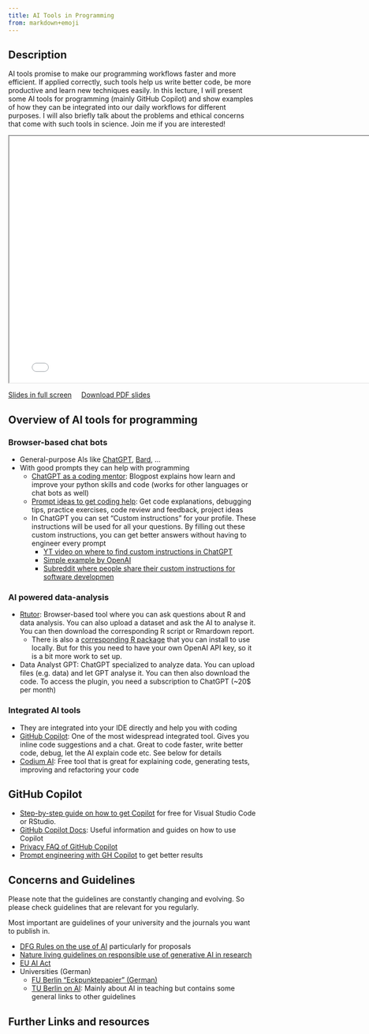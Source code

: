 ```yaml
---
title: AI Tools in Programming
from: markdown+emoji
---
```


## Description

AI tools promise to make our programming workflows faster and more efficient. If applied correctly, such tools help us write better code, be more productive and learn new techniques easily. In this lecture, I will present some AI tools for programming (mainly GitHub Copilot) and show examples of how they can be integrated into our daily workflows for different purposes. I will also briefly talk about the problems and ethical concerns that come with such tools in science. Join me if you are interested! 


```{=html}
<iframe class="slide-deck" width="780" height="500" src="../slides/2024_01_18_ai_tools.html"></iframe>
```

[Slides in full screen](../slides/2024_01_18_ai_tools.html){target="_blank"} &nbsp;&nbsp;&nbsp; <a href="../slides/2024_01_18_ai_tools.pdf" download>Download PDF slides</a>

## Overview of AI tools for programming

### Browser-based chat bots

- General-purpose AIs like [ChatGPT](https://chat.openai.com), [Bard](https://bard.google.com), ...
- With good prompts they can help with programming
  - [ChatGPT as a coding mentor](https://realpython.com/chatgpt-coding-mentor-python/): Blogpost explains how learn and improve your python skills and code (works for other languages or chat bots as well)
  - [Prompt ideas to get coding help](https://dev.to/evergrowingdev/how-to-use-chatgpt-for-learning-to-code-with-examples-39e7): Get code explanations, debugging tips, practice exercises, code review and feedback, project ideas
  - In ChatGPT you can set "Custom instructions" for your profile. These instructions will be used for all your questions. By filling out these custom instructions, you can get better answers without having to engineer every prompt
    - [YT video on where to find custom instructions in ChatGPT](https://www.youtube.com/watch?v=TbbA44Jaric)
    - [Simple example by OpenAI](https://openai.com/blog/custom-instructions-for-chatgpt)
    - [Subreddit where people share their custom instructions for software developmen](https://www.reddit.com/r/ChatGPTPro/comments/15bghrm/custom_instructions_for_software_development/)

### AI powered data-analysis

- [Rtutor](https://rtutor.ai/): Browser-based tool where you can ask questions about R and data analysis. You can also upload a dataset and ask the AI to analyse it. You can then download the corresponding R script or Rmardown report.
  - There is also a [corresponding R package](https://github.com/gexijin/RTutor) that you can install to use locally. But for this you need to have your own OpenAI API key, so it is a bit more work to set up.

- Data Analyst GPT: ChatGPT specialized to analyze data. You can upload files (e.g. data) and let GPT analyse it. You can then also download the code. To access the plugin, you need a subscription to ChatGPT (~20$ per month)

### Integrated AI tools

- They are integrated into your IDE directly and help you with coding
- [GitHub Copilot](): One of the most widespread integrated tool. Gives you inline code suggestions and a chat. Great to code faster, write better code, debug, let the AI explain code etc. See below for details
- [Codium AI](https://codium.ai/): Free tool that is great for explaining code, generating tests, improving and refactoring your code

## GitHub Copilot

- [Step-by-step guide on how to get Copilot](additional_material/07_ai_tools/get_copilot_step_by_step.qmd) for free for Visual Studio Code or RStudio.
- [GitHub Copilot Docs](https://docs.github.com/en/copilot): Useful information and guides on how to use Copilot
- [Privacy FAQ of GitHub Copilot](https://github.com/features/copilot/#faq)
- [Prompt engineering with GH Copilot](https://dev.to/github/a-beginners-guide-to-prompt-engineering-with-github-copilot-3ibp) to get better results

## Concerns and Guidelines

Please note that the guidelines are constantly changing and evolving. So please check guidelines that are relevant for you regularly.

Most important are guidelines of your university and the journals you want to publish in.

- [DFG Rules on the use of AI](https://www.dfg.de/resource/blob/289676/89c03e7a7a8a024093602995974832f9/230921-statement-executive-committee-ki-ai-data.pdf) particularly for proposals
- [Nature living guidelines on responsible use of generative AI in research](https://www.nature.com/articles/d41586-023-03266-1)
- [EU AI Act](https://artificialintelligenceact.eu/)
- Universities (German)
  - [FU Berlin "Eckpunktepapier" (German)](https://www.fu-berlin.de/campusleben/lernen-und-lehren/2023/230511-umgang-mit-ki/Eckpunkte_FUB_KI-in-der-Lehre.pdf)
  - [TU Berlin on AI](https://www.tu.berlin/bzhl/ressourcen-fuer-ihre-lehre/ressourcen-nach-themenbereichen/ki-in-der-hochschullehre): Mainly about AI in teaching but contains some general links to other guidelines


## Further Links and resources




